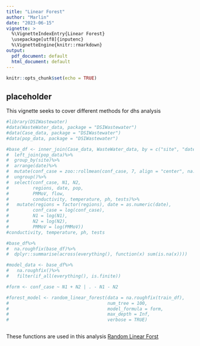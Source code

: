 ```yaml
---
title: "Linear Forest"
author: "Marlin"
date: "2023-06-15"
vignette: >
  %\VignetteIndexEntry{Linear Forest}
  \usepackage[utf8]{inputenc}
  %\VignetteEngine{knitr::rmarkdown}
output:
  pdf_document: default
  html_document: default
---
```


```r
knitr::opts_chunk$set(echo = TRUE)
```

## placeholder

This vignette seeks to cover different methods for dhs analysis

```r
#library(DSIWastewater)
#data(WasteWater_data, package = "DSIWastewater")
#data(Case_data, package = "DSIWastewater")
#data(pop_data, package = "DSIWastewater")

#base_df <- inner_join(Case_data, WasteWater_data, by = c("site", "date"))%>%
#  left_join(pop_data)%>%
#  group_by(site)%>%
#  arrange(date)%>%
#  mutate(conf_case = zoo::rollmean(conf_case, 7, align = "center", na.pad = TRUE))%>%
#  ungroup()%>%
#  select(conf_case, N1, N2,
#         regions, date, pop,
#         PMMoV, flow,
#         conductivity, temperature, ph, tests)%>%
#   mutate(regions = factor(regions), date = as.numeric(date),
#         conf_case = log(conf_case),
#         N1 = log(N1),
#         N2 = log(N2),
#         PMMoV = log(PMMoV))
#conductivity, temperature, ph, tests

#base_df%>%
#  na.roughfix(base_df)%>%
#  dplyr::summarise(across(everything(), function(x) sum(is.na(x))))

#model_data <- base_df%>%
#   na.roughfix()%>%
#   filter(if_all(everything(), is.finite))

```

```r
#form <- conf_case ~ N1 + N2 | . - N1 - N2

#forest_model <- random_linear_forest(data = na.roughfix(train_df),
#                                     num_tree = 100, 
#                                     model_formula = form,
#                                     max_depth = Inf,
#                                     verbose = TRUE)
```


```r
```

These functions are used in this analysis
[Random Linear Forst](https://github.com/AFIDSI/Covid19-Wastewater-Analysis/blob/main/results/trend_analysis/rand_forest_comp.html)